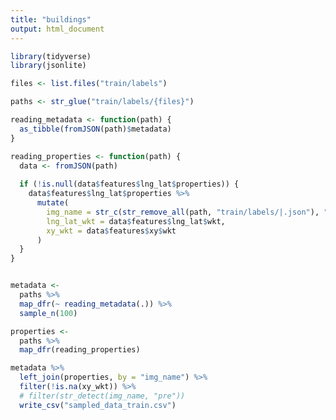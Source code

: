 ```yaml
---
title: "buildings"
output: html_document
---
```


```r
library(tidyverse)
library(jsonlite)

files <- list.files("train/labels")

paths <- str_glue("train/labels/{files}")

reading_metadata <- function(path) {
  as_tibble(fromJSON(path)$metadata) 
}

reading_properties <- function(path) {
  data <- fromJSON(path)
  
  if (!is.null(data$features$lng_lat$properties)) {
    data$features$lng_lat$properties %>% 
      mutate(
        img_name = str_c(str_remove_all(path, "train/labels/|.json"), ".png"),
        lng_lat_wkt = data$features$lng_lat$wkt, 
        xy_wkt = data$features$xy$wkt
      )
  }
}


metadata <- 
  paths %>% 
  map_dfr(~ reading_metadata(.)) %>% 
  sample_n(100)

properties <- 
  paths %>% 
  map_dfr(reading_properties)

metadata %>% 
  left_join(properties, by = "img_name") %>% 
  filter(!is.na(xy_wkt)) %>% 
  # filter(str_detect(img_name, "pre"))
  write_csv("sampled_data_train.csv")
```







